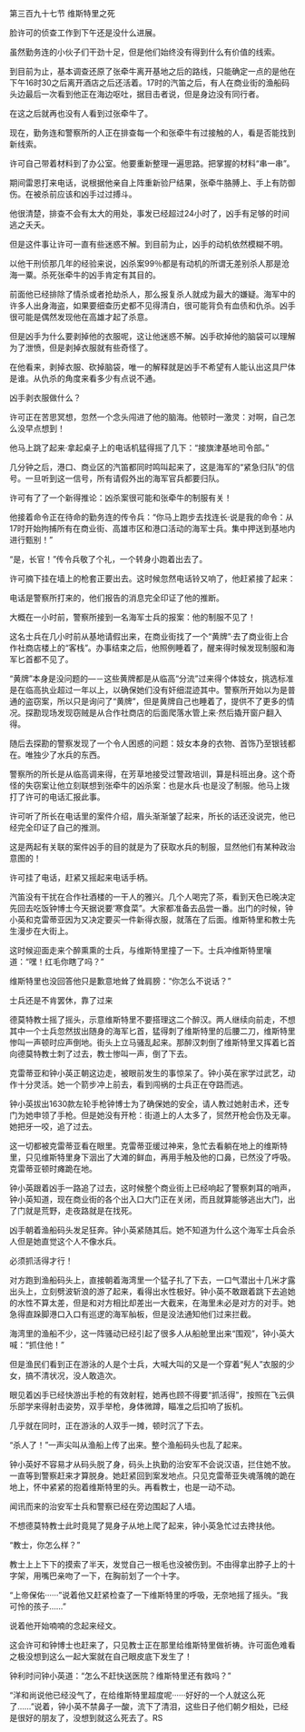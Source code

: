 

第三百九十七节 维斯特里之死

脸许可的侦查工作到下午还是没什么进展。

虽然勤务连的小伙子们干劲十足，但是他们始终没有得到什么有价值的线索。

到目前为止，基本调查还原了张牵牛离开基地之后的路线，只能确定一点的是他在下午16时30之后离开酒店之后还活着。17时的汽笛之后，有人在商业街的渔船码头边最后一次看到他正在海边呕吐，据目击者说，但是身边没有同行者。

在这之后就再也没有人看到过张牵牛了。

现在，勤务连和警察所的人正在排查每一个和张牵牛有过接触的人，看是否能找到新线索。

许可自己带着材料到了办公室。他要重新整理一遍思路。把掌握的材料“串一串”。

期间雷恩打来电话，说根据他亲自上阵重新验尸结果，张牵牛胳膊上、手上有防御伤。在被杀前应该和凶手过过搏斗。

他很清楚，排查不会有太大的用处，事发已经超过24小时了，凶手有足够的时间逃之夭夭。

但是这件事让许可一直有些迷惑不解。到目前为止，凶手的动机依然模糊不明。

以他干刑侦那几年的经验来说，凶杀案99％都是有动机的所谓无差别杀人那是沧海一粟。杀死张牵牛的凶手肯定有其目的。

前面他已经排除了情杀或者抢劫杀人，那么报复杀人就成为最大的嫌疑。海军中的许多人出身海盗，如果要细查历史都不见得清白，很可能背负有血债和仇杀。凶手很可能是偶然发现他在高雄才起了杀意。

但是凶手为什么要剥掉他的衣服呢，这让他迷惑不解。凶手砍掉他的脑袋可以理解为了泄愤，但是剥掉衣服就有些奇怪了。

在他看来，剥掉衣服、砍掉脑袋，唯一的解释就是凶手不希望有人能认出这具尸体是谁。从仇杀的角度来看多少有点说不通。

凶手剥衣服做什么？

许可正在苦思冥想，忽然一个念头闯进了他的脑海。他顿时一激灵：对啊，自己怎么没早点想到！

他马上跳了起来·拿起桌子上的电话机猛得摇了几下：“接旗津基地司令部。”

几分钟之后，港口、商业区的汽笛都同时鸣叫起来了，这是海军的“紧急归队”的信号。一旦听到这一信号，所有请假外出的海军官兵都要归队。

许可有了了一个新得推论：凶杀案很可能和张牵牛的制服有关！

他接着命令正在待命的勤务连的传令兵：“你马上跑步去找连长·说是我的命令：从17时开始拘捕所有在商业街、高雄市区和港口活动的海军士兵。集中押送到基地内进行甄别！”

“是，长官！”传令兵敬了个礼，一个转身小跑着出去了。

许可摘下挂在墙上的枪套正要出去。这时候忽然电话铃又响了，他赶紧接了起来：

电话是警察所打来的，他们报告的消息完全印证了他的推断。

大概在一小时前，警察所接到一名海军士兵的报案：他的制服不见了！

这名士兵在几小时前从基地请假出来，在商业街找了一个“黄牌”·去了商业街上合作社商店楼上的“客栈”。办事结束之后，他照例睡着了，醒来得时候发现制服和海军匕首都不见了。

“黄牌”本身是没问题的—－这些黄牌都是从临高“分流”过来得个体妓女，挑选标准是在临高执业超过一年以上，以确保她们没有奸细混迹其中。警察所开始以为是普通的盗窃案，所以只是询问了“黄牌”，但是黄牌自己也睡着了，提供不了更多的情况。探勘现场发现窃贼是从合作社商店的后面爬落水管上来·然后撬开窗户翻入得。

随后去探勘的警察发现了一个令人困惑的问题：妓女本身的衣物、首饰乃至银钱都在。唯独少了水兵的东西。

警察所的所长是从临高调来得，在芳草地接受过警政培训，算是科班出身。这个奇怪的失窃案让他立刻联想到张牵牛的凶杀案：也是水兵·也是没了制服。他马上拨打了许可的电话汇报此事。

许可听了所长在电话里的案件介绍，眉头渐渐皱了起来，所长的话还没说完，他已经完全印证了自己的推测。

这是两起有关联的案件凶手的目的就是为了获取水兵的制服，显然他们有某种政治意图的！

许可挂了电话，赶紧又摇起来电话手柄。

汽笛没有干扰在合作社酒楼的一干人的雅兴。几个人喝完了茶，看到天色已晚决定先回去吃饭钟博士今天据说要‘寒食菜”。大家都准备去品尝一番。出门的时候，钟小英和克雷蒂亚因为又决定要买一件新得衣服，就落在了后面。维斯特里和教士先生漫步在大街上。

这时候迎面走来个醉熏熏的士兵，与维斯特里撞了一下。士兵冲维斯特里嚷道：“嘿！红毛你瞎了吗？”

维斯特里也没回答他只是歉意地耸了耸肩膀：“你怎么不说话？”

士兵还是不肯罢休，靠了过来

德莫特教士摇了摇头，示意维斯特里不要搭理这二个醉汉。两人继续向前走，不想其中一个士兵忽然拔出随身的海军匕首，猛得刺了维斯特里的后腰二刀，维斯特里惨叫一声顿时应声倒地。街头上立马骚乱起来。那醉汉刺倒了维斯特里又挥着匕首向德莫特教士刺了过去，教士惨叫一声，倒了下去。

克雷蒂亚和钟小英正朝这边走，被眼前发生的事惊呆了。钟小英在家学过武艺，动作十分灵活。她一个箭步冲上前去，看到闯祸的士兵正在夺路而逃。

钟小英拔出1630款左轮手枪钟博士为了确保她的安全，请人教过她射击术，还专门为她申领了手枪。但是她没有开枪：街道上的人太多了，贸然开枪会伤及无辜。她把牙一咬，追了过去。

这一切都被克雷蒂亚看在眼里。克雷蒂亚缓过神来，急忙去看躺在地上的维斯特里，只见维斯特里身下洇出了大滩的鲜血，再用手触及他的口鼻，已然没了呼吸。克雷蒂亚顿时瘫跪在地。

钟小英跟着凶手一路追了过去，这时候整个商业街上已经响起了警察刺耳的哨声，钟小英知道，现在商业街的各个出入口大门正在关闭，而且就算能够逃出大门，出了门就是荒野，走夜路就是在找死。

凶手朝着渔船码头发足狂奔。钟小英紧随其后。她不知道为什么这个海军士兵会杀人但是她直觉这个人不像水兵。

必须抓活得才行！

对方跑到渔船码头上，直接朝着海湾里一个猛子扎了下去，一口气潜出十几米才露出头上，立刻劈波斩浪的游了起来，看得出水性极好。钟小英不敢跟着跳下去追她的水性不算太差，但是和对方相比却差出一大截来，在海里未必是对方的对手。她急得直跺脚港口入口有巡逻的海军舢板，但是没法通知他们过来拦截。

海湾里的渔船不少，这一阵骚动已经引起了很多人从船舱里出来“围观”，钟小英大喊：“抓住他！”

但是渔民们看到正在游泳的人是个士兵，大喊大叫的又是一个穿着“髡人”衣服的少女，搞不清状况，没人敢造次。

眼见着凶手已经快游出手枪的有效射程，她再也顾不得要“抓活得”，按照在飞云俱乐部学来得射击姿势，双手举枪，身体微蹲，瞄准之后扣响了扳机。

几乎就在同时，正在游泳的人双手一摊，顿时沉了下去。

“杀人了！”一声尖叫从渔船上传了出来。整个渔船码头也乱了起来。

钟小英好不容易才从码头脱了身，码头上执勤的治安军不会说汉语，拦住她不放。一直等到警察赶来才算脱身。她赶紧回到案发地点。只见克雷蒂亚失魂落魄的跪在地上，怀中紧紧的抱着维斯特里的头。再看教士，也是一动不动。

闻讯而来的治安军士兵和警察已经在旁边围起了人墙。

不想德莫特教士此时竟晃了晃身子从地上爬了起来，钟小英急忙过去搀扶他。

“教士，你怎么样？”

教士上上下下的摸索了半天，发觉自己一根毛也没被伤到。不由得拿出脖子上的十字架，用嘴巴亲吻了一下，在胸前划了一个十字。

“上帝保佑······”说着他又赶紧检查了一下维斯特里的呼吸，无奈地摇了摇头。“我可怜的孩子……”

说着他开始喃喃的念起来经文。

这会许可和钟博士也赶来了，只见教士正在那里给维斯特里做祈祷。许可面色难看之极没想到这么一起大案就在自己眼皮底下发生了！

钟利时问钟小英道：“怎么不赶快送医院？维斯特里还有救吗？”

“洋和尚说他已经没气了，在给维斯特里超度呢······好好的一个人就这么死了……”说着，钟小英不禁鼻子一酸，流下了清泪，这些日子他们朝夕相处，已经是很好的朋友了，没想到就这么死去了。RS

